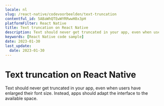 ```yaml
---
locale: nl
slug: /react-native/codevoorbeelden/text-truncation
contentful_id: 5ABaWhQTEwWYRRwwH8x3pH
platformFilter: React Native
title: Text truncation on React Native
description: Text should never get truncated in your app, even when users have enlarged their font size.
keywords: [React Native code sample]
date: 2023-01-30
last_update:
  date: 2023-01-30
---
```


# Text truncation on React Native

Text should never get truncated in your app, even when users have enlarged their font size. Instead, apps should adapt the interface to the available space.

<CodeSample id="text-truncation" locale="nl" platform="react native"/>
